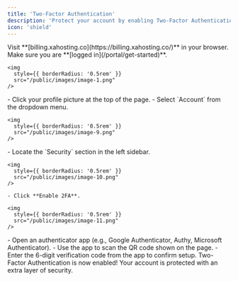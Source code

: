 ```yaml
---
title: 'Two-Factor Authentication'
description: 'Protect your account by enabling Two-Factor Authentication (2FA) for an extra layer of security.'
icon: 'shield'
---
```


<Steps>
  <Step title="Log in to the Billing Portal">
    Visit **[billing.xahosting.co](https://billing.xahosting.co/)** in your browser. Make sure you are **[logged in](/portal/get-started)**.

    <img
      style={{ borderRadius: '0.5rem' }}
      src="/public/images/image-1.png"
    />
  </Step>

  <Step title="Open Security Settings">
    - Click your profile picture at the top of the page.  
    - Select `Account` from the dropdown menu.  

    <img
      style={{ borderRadius: '0.5rem' }}
      src="/public/images/image-9.png"
    />
  </Step>

  <Step title="Enable Two-Factor Authentication">
    - Locate the `Security` section in the left sidebar.  

    <img
      style={{ borderRadius: '0.5rem' }}
      src="/public/images/image-10.png"
    />

    - Click **Enable 2FA**.

    <img
      style={{ borderRadius: '0.5rem' }}
      src="/public/images/image-11.png"
    />
  </Step>

  <Step title="Scan QR Code with Your Authenticator App">
    - Open an authenticator app (e.g., Google Authenticator, Authy, Microsoft Authenticator).  
    - Use the app to scan the QR code shown on the page.  
    - Enter the 6-digit verification code from the app to confirm setup.  
  </Step>   
</Steps>

<Check>
  Two-Factor Authentication is now enabled! Your account is protected with an extra layer of security.
</Check>
